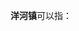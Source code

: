 '''洋河镇'''可以指：
{{PRC admin/disambig|21/03/23/109/000|32/13/02/106/000|37/02/81/111/000|41/15/03/106/000}}
{{disambig|cat=三字中国镇名消歧义}}